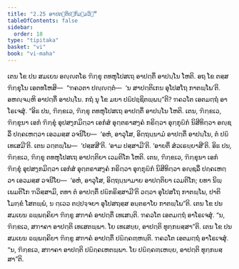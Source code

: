 ```yaml
---
title: "2.25 ອາປຕ຺ຕິປຏິກມ຺ມວິຘິ"
tableOfContents: false
sidebar:
  order: 18
type: "tipitaka"
basket: "vi"
book: "vi-maha"
---
```



<DynamicBreadcrumb />

<Division number="169" book="vi-maha">

<Paragraph number="709" book="vi-maha">
ເຕນ ໂຂ ປນ ສມເຍນ ອຎ຺ຎຕໂຣ ຠິກ຺ຂຸ ຕທຫຸໂປສເຖ ອາປຕ຺ຕິໍ ອາປນ຺ໂນ ໂຫຕິ. ອຖ ໂຂ ຕສ຺ສ ຠິກ຺ຂຸໂນ ເອຕທໂຫສິ—  “ຠຄວຕາ ປຎ຺ຎຕ຺ຕໍ—  ‘ນ ສາປຕ຺ຕິເກນ ອຸໂປສໂຖ ກາຕພ຺ໂພ’ຕິ. ອຫຎ຺ຈມ຺ຫິ ອາປຕ຺ຕິໍ ອາປນ຺ໂນ. ກຖໍ ນຸ ໂຂ ມຍາ ປຏິປຊ຺ຊິຕພ຺ພນ຺”ຕິ? ຠຄວໂຕ ເອຕມຕ຺ຖໍ ອາໂຣເຈສຸໍ.
</Paragraph>

<Paragraph number="710" book="vi-maha">
“ອິຘ ປນ, ຠິກ຺ຂເວ, ຠິກ຺ຂຸ ຕທຫຸໂປສເຖ ອາປຕ຺ຕິໍ ອາປນ຺ໂນ ໂຫຕິ. ເຕນ, ຠິກ຺ຂເວ, ຠິກ຺ຂຸນາ ເອກໍ ຠິກ຺ຂຸໍ ອຸປສງ຺ກມິຕ຺ວາ ເອກໍສໍ ອຸຕ຺ຕຣາສງ຺ຄໍ ກຣິຕ຺ວາ ອຸກ຺ກຸຏິກໍ ນິສີທິຕ຺ວາ ອຎ຺ຊລິໍ ປຄ຺ຄເຫຕ຺ວາ ເອວມສ຺ສ ວຈນີໂຍ—  ‘ອຫໍ, ອາວຸໂສ, ອິຕ຺ຖນ຺ນາມໍ ອາປຕ຺ຕິໍ ອາປນ຺ໂນ, ຕໍ ປຏິເທເສມີ’ຕິ. ເຕນ ວຕ຺ຕພ຺ໂພ—  ‘ປສ຺ສສີ’ຕິ. ‘ອາມ ປສ຺ສາມີ’ຕິ. ‘ອາຍຕິໍ ສໍວເຣຍ຺ຍາສີ’ຕິ.
</Paragraph>

<Paragraph number="711" book="vi-maha">
ອິຘ ປນ, ຠິກ຺ຂເວ, ຠິກ຺ຂຸ ຕທຫຸໂປສເຖ ອາປຕ຺ຕິຍາ ເວມຕິໂກ ໂຫຕິ. ເຕນ, ຠິກ຺ຂເວ, ຠິກ຺ຂຸນາ ເອກໍ ຠິກ຺ຂຸໍ ອຸປສງ຺ກມິຕ຺ວາ ເອກໍສໍ ອຸຕ຺ຕຣາສງ຺ຄໍ ກຣິຕ຺ວາ ອຸກ຺ກຸຏິກໍ ນິສີທິຕ຺ວາ ອຎ຺ຊລິໍ ປຄ຺ຄເຫຕ຺ວາ ເອວມສ຺ສ ວຈນີໂຍ—  ‘ອຫໍ, ອາວຸໂສ, ອິຕ຺ຖນ຺ນາມາຍ ອາປຕ຺ຕິຍາ ເວມຕິໂກ; ຍທາ ນິພ຺ເພມຕິໂກ ຠວິສ຺ສາມິ, ຕທາ ຕໍ ອາປຕ຺ຕິໍ ປຏິກຣິສ຺ສາມີ’ຕິ ວຕ຺ວາ ອຸໂປສໂຖ ກາຕພ຺ໂພ, ປາຕິໂມກ຺ຂໍ ໂສຕພ຺ພໍ, ນ ຕ຺ເວວ ຕປ຺ປຈ຺ຈຍາ ອຸໂປສຖສ຺ສ ອນ຺ຕຣາໂຍ ກາຕພ຺ໂພ”ຕິ.
</Paragraph>

<Paragraph number="712" book="vi-maha">
ເຕນ ໂຂ ປນ ສມເຍນ ຉພ຺ພຄ຺ຄິຍາ ຠິກ຺ຂູ ສຠາຄໍ ອາປຕ຺ຕິໍ ເທເສນ຺ຕິ. ຠຄວໂຕ ເອຕມຕ຺ຖໍ ອາໂຣເຈສຸໍ. “ນ, ຠິກ຺ຂເວ, ສຠາຄາ ອາປຕ຺ຕິ ເທເສຕພ຺ພາ. ໂຍ ເທເສຍ຺ຍ, ອາປຕ຺ຕິ ທຸກ຺ກຏສ຺ສາ”ຕິ.
</Paragraph>

<Paragraph number="713" book="vi-maha">
ເຕນ ໂຂ ປນ ສມເຍນ ຉພ຺ພຄ຺ຄິຍາ ຠິກ຺ຂູ ສຠາຄໍ ອາປຕ຺ຕິໍ ປຏິຄ຺ຄຓ຺ຫນ຺ຕິ. ຠຄວໂຕ ເອຕມຕ຺ຖໍ ອາໂຣເຈສຸໍ. “ນ, ຠິກ຺ຂເວ, ສຠາຄາ ອາປຕ຺ຕິ ປຏິຄ຺ຄເຫຕພ຺ພາ. ໂຍ ປຏິຄ຺ຄຓ຺ເຫຍ຺ຍ, ອາປຕ຺ຕິ ທຸກ຺ກຏສ຺ສາ”ຕິ.
</Paragraph>
</Division>
